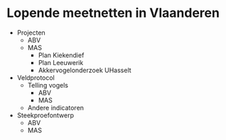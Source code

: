 # Lopende meetnetten in Vlaanderen

-   Projecten
    -   ABV
    -   MAS
        -   Plan Kiekendief
        -   Plan Leeuwerik
        -   Akkervogelonderzoek UHasselt
-   Veldprotocol
    -   Telling vogels
        -   ABV
        -   MAS
    -   Andere indicatoren
-   Steekproefontwerp
    -   ABV
    -   MAS
